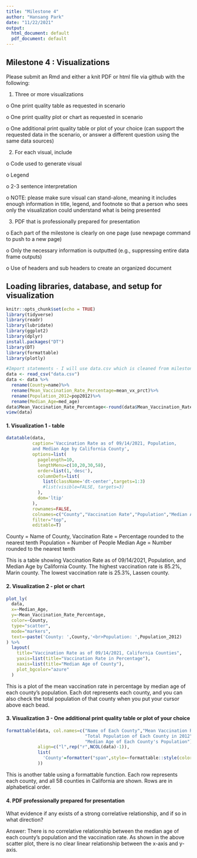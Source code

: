 ```yaml
---
title: "Milestone 4"
author: "Hansang Park"
date: "11/22/2021"
output:
  html_document: default
  pdf_document: default
---
```


## Milestone 4 : Visualizations
Please submit an Rmd and either a knit PDF or html file via github with the following:

1.	Three or more visualizations

o	One print quality table as requested in scenario

o	One print quality plot or chart as requested in scenario

o	One additional print quality table or plot of your choice (can support the requested data in the scenario, or answer a different question using the same data sources)

2.	For each visual, include

o	Code used to generate visual

o	Legend

o	2-3 sentence interpretation 

o	NOTE: please make sure visual can stand-alone, meaning it includes enough information in title, legend, and footnote so that a person who sees only the visualization could understand what is being presented

3.	PDF that is professionally prepared for presentation

o	Each part of the milestone is clearly on one page (use newpage command to push to a new page)

o	Only the necessary information is outputted (e.g., suppressing entire data frame outputs)

o	Use of headers and sub headers to create an organized document

## Loading libraries, database, and setup for visualization
```r
knitr::opts_chunk$set(echo = TRUE)
library(tidyverse)
library(readr)
library(lubridate)
library(ggplot2)
library(dplyr)
install.packages("DT")
library(DT)
library(formattable)
library(plotly)

#Import statements - I will use data.csv which is cleaned from milestone 3.
data <- read_csv("data.csv")
data <- data %>%
  rename(County=name)%>%
  rename(Mean_Vaccination_Rate_Percentage=mean_vx_prct)%>%
  rename(Population_2012=pop2012)%>%
  rename(Median_Age=med_age)
data$Mean_Vaccination_Rate_Percentage<-round(data$Mean_Vaccination_Rate_Percentage,digits=1)
view(data)

```


\newpage

#### 1. Visualization 1 - table

```r
datatable(data,
          caption='Vaccination Rate as of 09/14/2021, Population, 
          and Median Age by California County',
          options=list(
            pagelength=10,
            lengthMenu=c(10,20,30,58),
            order=list(1,'desc'),
            columnDefs=list(
              list(className='dt-center',targets=1:3)
              #list(visible=FALSE, targets=3)
            ),
            dom='ltip'
          ),
          rownames=FALSE,
          colnames=c("County","Vaccination Rate","Population","Median Age"),
          filter="top",
          editable=T)
```
County = Name of County,
Vaccination Rate = Percentage rounded to the nearest tenth
Population = Number of People
Median Age = Number rounded to the nearest tenth

This is a table showing Vaccination Rate as of 09/14/2021, Population, and Median Age by California County. The highest vaccination rate is 85.2%, Marin county. The lowest vaccination rate is 25.3%, Lassen county.


\newpage

#### 2. Visualization 2 - plot or chart

```r
plot_ly(
  data,
  x=~Median_Age,
  y=~Mean_Vaccination_Rate_Percentage,
  color=~County,
  type="scatter",
  mode="markers",
  text=~paste('County: ',County,'<br>Population: ',Population_2012)
) %>%
  layout(
    title="Vaccination Rate as of 09/14/2021, California Counties",
    yaxis=list(title="Vaccination Rate in Percentage"),
    xaxis=list(title="Median Age of County"),
    plot_bgcolor="azure"
  )

```

This is a plot of the mean vaccination rate in percentage by median age of each county's population. Each dot represents each county, and you can also check the total population of that county when you put your cursor above each bead.

\newpage

#### 3. Visualization 3 - One additional print quality table or plot of your choice

```r

formattable(data, col.names=c("Name of Each County","Mean Vaccination Rate in Percentage",
                              "Total Population of Each County in 2012",
                              "Median Age of Each County's Population"),
            align=c("l",rep("r",NCOL(data)-1)),
            list(
              'County'=formatter("span",style=~formattable::style(color="grey",font.weight="bold"))
            ))
```

This is another table using a formattable function. Each row represents each county, and all 58 counties in California are shown. Rows are in alphabetical order.

\newpage

#### 4. PDF professionally prepared for presentation

What evidence if any exists of a strong correlative relationship, and if so in what direction?

Answer: There is no correlative relationship between the median age of each county's population and the vaccination rate. As shown in the above scatter plot, there is no clear linear relationship between the x-axis and y-axis.
```r

```

\newpage